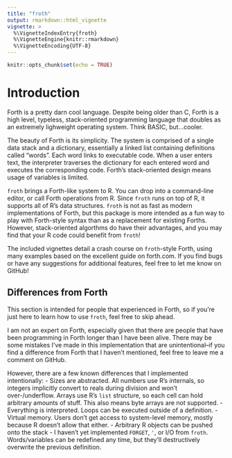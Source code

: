 ```yaml
---
title: "froth"
output: rmarkdown::html_vignette
vignette: >
  %\VignetteIndexEntry{froth}
  %\VignetteEngine{knitr::rmarkdown}
  %\VignetteEncoding{UTF-8}
---
```


```r
knitr::opts_chunk$set(echo = TRUE)
```

# Introduction

Forth is a pretty darn cool language. Despite being older than C, Forth is a high level, typeless, stack-oriented programming language that doubles as an extremely lighweight operating system. Think BASIC, but...cooler.

The beauty of Forth is its simplicity. The system is comprised of a single data stack and a dictionary, essentially a linked list containing definitions called "words". Each word links to executable code. When a user enters text, the interpreter traverses the dictionary for each entered word and executes the corresponding code. Forth's stack-oriented design means usage of variables is limited. 

`froth` brings a Forth-like system to R. You can drop into a command-line editor, or call Forth operations from R. Since `froth` runs on top of R, it supports all of R's data structures. `froth` is not as fast as modern implementations of Forth, but this package is more intended as a fun way to play with Forth-style syntax than as a replacement for existing Forths. However, stack-oriented algorthms do have their advantages, and you may find that your R code could benefit from `froth`!

The included vignettes detail a crash course on `froth`-style Forth, using many examples based on the excellent guide on forth.com. If you find bugs or have any suggestions for additional features, feel free to let me know on GitHub!

## Differences from Forth

This section is intended for people that experienced in Forth, so if you're just here to learn how to use `froth`, feel free to skip ahead.

I am not an expert on Forth, especially given that there are people that have been programming in Forth longer than I have been alive. There may be some mistakes I've made in this implementation that are unintentional--if you find a difference from Forth that I haven't mentioned, feel free to leave me a comment on GitHub.

However, there are a few known differences that I implemented intentionally:
- Sizes are abstracted. All numbers use R's internals, so integers implicitly convert to reals during division and won't over-/underflow. Arrays use R's `list` structure, so each cell can hold arbitrary amounts of stuff. This also means byte arrays are not supported.
- Everything is interpreted. Loops can be executed outside of a definition.
- Virtual memory. Users don't get access to system-level memory, mostly because R doesn't allow that either.
- Arbitrary R objects can be pushed onto the stack
- I haven't yet implemented `FORGET`, `'`, or I/O from `froth`. Words/variables can be redefined any time, but they'll destructively overwrite the previous definition.
